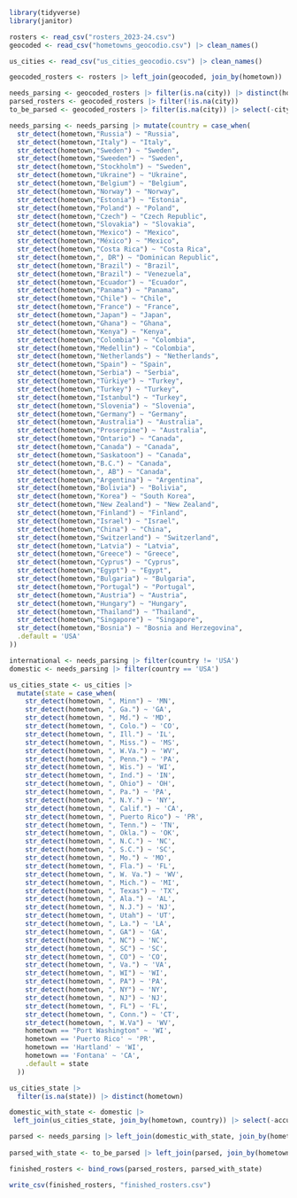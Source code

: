 ```r
library(tidyverse)
library(janitor)
```

```r
rosters <- read_csv("rosters_2023-24.csv")
geocoded <- read_csv("hometowns_geocodio.csv") |> clean_names()

us_cities <- read_csv("us_cities_geocodio.csv") |> clean_names()
```
```r
geocoded_rosters <- rosters |> left_join(geocoded, join_by(hometown)) |> select(-count, -accuracy_score, -accuracy_type)
```

```r
needs_parsing <- geocoded_rosters |> filter(is.na(city)) |> distinct(hometown)
parsed_rosters <- geocoded_rosters |> filter(!is.na(city))
to_be_parsed <- geocoded_rosters |> filter(is.na(city)) |> select(-city, -state, -county, -country, -latitude, -longitude)
```

```r
needs_parsing <- needs_parsing |> mutate(country = case_when(
  str_detect(hometown,"Russia") ~ "Russia",
  str_detect(hometown,"Italy") ~ "Italy",
  str_detect(hometown,"Sweden") ~ "Sweden",
  str_detect(hometown,"Sweeden") ~ "Sweden",
  str_detect(hometown,"Stockholm") ~ "Sweden",
  str_detect(hometown,"Ukraine") ~ "Ukraine",
  str_detect(hometown,"Belgium") ~ "Belgium",
  str_detect(hometown,"Norway") ~ "Norway",
  str_detect(hometown,"Estonia") ~ "Estonia",
  str_detect(hometown,"Poland") ~ "Poland",
  str_detect(hometown,"Czech") ~ "Czech Republic",
  str_detect(hometown,"Slovakia") ~ "Slovakia",
  str_detect(hometown,"Mexico") ~ "Mexico",
  str_detect(hometown,"México") ~ "Mexico",
  str_detect(hometown,"Costa Rica") ~ "Costa Rica",
  str_detect(hometown,", DR") ~ "Dominican Republic",
  str_detect(hometown,"Brazil") ~ "Brazil",
  str_detect(hometown,"Brazil") ~ "Venezuela",
  str_detect(hometown,"Ecuador") ~ "Ecuador",
  str_detect(hometown,"Panama") ~ "Panama",
  str_detect(hometown,"Chile") ~ "Chile",
  str_detect(hometown,"France") ~ "France",
  str_detect(hometown,"Japan") ~ "Japan",
  str_detect(hometown,"Ghana") ~ "Ghana",
  str_detect(hometown,"Kenya") ~ "Kenya",
  str_detect(hometown,"Colombia") ~ "Colombia",
  str_detect(hometown,"Medellin") ~ "Colombia",
  str_detect(hometown,"Netherlands") ~ "Netherlands",
  str_detect(hometown,"Spain") ~ "Spain",
  str_detect(hometown,"Serbia") ~ "Serbia",
  str_detect(hometown,"Türkiye") ~ "Turkey",
  str_detect(hometown,"Turkey") ~ "Turkey",
  str_detect(hometown,"Istanbul") ~ "Turkey",
  str_detect(hometown,"Slovenia") ~ "Slovenia",
  str_detect(hometown,"Germany") ~ "Germany",
  str_detect(hometown,"Australia") ~ "Australia",
  str_detect(hometown,"Proserpine") ~ "Australia",
  str_detect(hometown,"Ontario") ~ "Canada",
  str_detect(hometown,"Canada") ~ "Canada",
  str_detect(hometown,"Saskatoon") ~ "Canada",
  str_detect(hometown,"B.C.") ~ "Canada",
  str_detect(hometown,", AB") ~ "Canada",
  str_detect(hometown,"Argentina") ~ "Argentina",
  str_detect(hometown,"Bolivia") ~ "Bolivia",
  str_detect(hometown,"Korea") ~ "South Korea",
  str_detect(hometown,"New Zealand") ~ "New Zealand",
  str_detect(hometown,"Finland") ~ "Finland",
  str_detect(hometown,"Israel") ~ "Israel",
  str_detect(hometown,"China") ~ "China",
  str_detect(hometown,"Switzerland") ~ "Switzerland",
  str_detect(hometown,"Latvia") ~ "Latvia",
  str_detect(hometown,"Greece") ~ "Greece",
  str_detect(hometown,"Cyprus") ~ "Cyprus",
  str_detect(hometown,"Egypt") ~ "Egypt",
  str_detect(hometown,"Bulgaria") ~ "Bulgaria",
  str_detect(hometown,"Portugal") ~ "Portugal",
  str_detect(hometown,"Austria") ~ "Austria",
  str_detect(hometown,"Hungary") ~ "Hungary",
  str_detect(hometown,"Thailand") ~ "Thailand",
  str_detect(hometown,"Singapore") ~ "Singapore",
  str_detect(hometown,"Bosnia") ~ "Bosnia and Herzegovina",
  .default = 'USA'
))
```

```r
international <- needs_parsing |> filter(country != 'USA')
domestic <- needs_parsing |> filter(country == 'USA')
```




```r

us_cities_state <- us_cities |> 
  mutate(state = case_when(
    str_detect(hometown, ", Minn") ~ 'MN',
    str_detect(hometown, ", Ga.") ~ 'GA',
    str_detect(hometown, ", Md.") ~ 'MD',
    str_detect(hometown, ", Colo.") ~ 'CO',
    str_detect(hometown, ", Ill.") ~ 'IL',
    str_detect(hometown, ", Miss.") ~ 'MS',
    str_detect(hometown, ", W.Va.") ~ 'WV',
    str_detect(hometown, ", Penn.") ~ 'PA',
    str_detect(hometown, ", Wis.") ~ 'WI',
    str_detect(hometown, ", Ind.") ~ 'IN',
    str_detect(hometown, ", Ohio") ~ 'OH',
    str_detect(hometown, ", Pa.") ~ 'PA',
    str_detect(hometown, ", N.Y.") ~ 'NY',
    str_detect(hometown, ", Calif.") ~ 'CA',
    str_detect(hometown, ", Puerto Rico") ~ 'PR',
    str_detect(hometown, ", Tenn.") ~ 'TN',
    str_detect(hometown, ", Okla.") ~ 'OK',
    str_detect(hometown, ", N.C.") ~ 'NC',
    str_detect(hometown, ", S.C.") ~ 'SC',
    str_detect(hometown, ", Mo.") ~ 'MO',
    str_detect(hometown, ", Fla.") ~ 'FL',
    str_detect(hometown, ", W. Va.") ~ 'WV',
    str_detect(hometown, ", Mich.") ~ 'MI',
    str_detect(hometown, ", Texas") ~ 'TX',
    str_detect(hometown, ", Ala.") ~ 'AL',
    str_detect(hometown, ", N.J.") ~ 'NJ',
    str_detect(hometown, ", Utah") ~ 'UT',
    str_detect(hometown, ", La.") ~ 'LA',
    str_detect(hometown, ", GA") ~ 'GA',
    str_detect(hometown, ", NC") ~ 'NC',
    str_detect(hometown, ", SC") ~ 'SC',
    str_detect(hometown, ", CO") ~ 'CO',
    str_detect(hometown, ", Va.") ~ 'VA',
    str_detect(hometown, ", WI") ~ 'WI',
    str_detect(hometown, ", PA") ~ 'PA',
    str_detect(hometown, ", NY") ~ 'NY',
    str_detect(hometown, ", NJ") ~ 'NJ',
    str_detect(hometown, ", FL") ~ 'FL',
    str_detect(hometown, ", Conn.") ~ 'CT',
    str_detect(hometown, ", W.Va") ~ 'WV',
    hometown == "Port Washington" ~ 'WI',
    hometown == 'Puerto Rico' ~ 'PR',
    hometown == 'Hartland' ~ 'WI',
    hometown == 'Fontana' ~ 'CA',
    .default = state
  ))

us_cities_state |> 
  filter(is.na(state)) |> distinct(hometown)

domestic_with_state <- domestic |> 
 left_join(us_cities_state, join_by(hometown, country)) |> select(-accuracy_score, -accuracy_type, -number, -street, -unit_type, -unit_number) 

parsed <- needs_parsing |> left_join(domestic_with_state, join_by(hometown, country))
  
parsed_with_state <- to_be_parsed |> left_join(parsed, join_by(hometown))

finished_rosters <- bind_rows(parsed_rosters, parsed_with_state)

write_csv(finished_rosters, "finished_rosters.csv")
```


